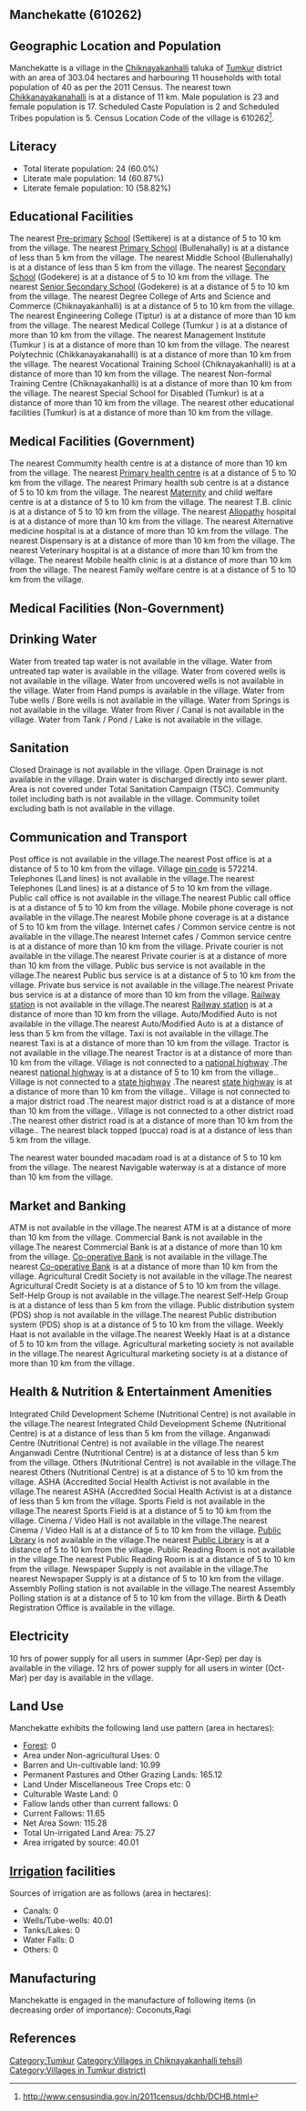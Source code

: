 {{Infobox settlement
| name=Manchekatte
| native_name=
| native_name_lang=
| other_name=
| nickname=
| settlement_type=Village
| image_skyline=
| image_alt=
| image_caption=
| pushpin_map=India Karnataka
| pushpin_label_position=right
| pushpin_map_alt=
| pushpin_map_caption=Location in Karnataka, India
| latd=
| latm=
| lats=
| latNS=
| longd=
| longm=
| longs=
| longEW=
| coordinates_display=inline,title
| subdivision_type=Country
| subdivision_name={{flag|India}}
| subdivision_type1=[[States and territories of India|State]]
| subdivision_name1=Karnataka 
| subdivision_type2=[[List of districts of India|District]]
| subdivision_name2=Tumkur
| subdivision_type3=Tahsil
| subdivision_name3=Chiknayakanhalli 
| website=
| established_title=<!-- Established -->
| established_date=
| founder=
| named_for=
| government_type=
| governing_body=
| unit_pref=Metric=
| area_footnotes=
| area_rank=
| area_total_km2=3.03
| elevation_footnotes=
| elevation_m=
| population_total=40
| population_as_of=2011
| population_rank=
| population_density_km2=13
| population_demonym=
| population_footnotes=
| demographics_type1=Languages
| demographics1_title1=Official
| demographics1_info1=[[Kannada language|Kannada]]
| timezone1=[[Indian Standard Time|IST]]
| utc_offset1==+5:30
| postal_code_type=[[Postal Index Number|PIN]]
| postal_code=572214
| area_code_type=Telephone code
| area_code=
| registration_plate=
| blank1_name_sec1=Nearest city
| blank1_info_sec1=[[Chikkanayakanahalli]]
| blank2_name_sec1=[[Human sex ratio|Sex ratio]]
| blank2_info_sec1=739 [[male|♂]]/[[female|♀]]
| blank3_name_sec1=Literacy
| blank3_info_sec1=60.0%
| blank1_name_sec2=[[2011 Census of India|2011 census]] code
| blank1_info_sec2=610262
| footnotes=
}}

== Manchekatte (610262) ==

== Geographic Location and Population ==

Manchekatte is a village in the [[Chiknayakanhalli ]] taluka of [[Tumkur]] district with an area of 303.04 hectares and harbouring 11 households with total population of 40 as per the 2011 Census. The nearest town [[Chikkanayakanahalli]] is at a distance of 11 km. Male population is 23 and female population is 17. Scheduled Caste Population is 2 and Scheduled Tribes population is 5. Census Location Code of the village is 610262<ref>http://www.censusindia.gov.in/2011census/dchb/DCHB.html</ref>.


== Literacy ==  
* Total literate population: 24 (60.0%)
* Literate male population: 14 (60.87%)
* Literate female population: 10 (58.82%)


== Educational Facilities ==  
The nearest [[Pre-primary]] [[School]] (Settikere) is at a distance of 5 to 10 km from the village.
The nearest [[Primary School]] (Bullenahally) is at a distance of less than 5 km from the village.
The nearest Middle School (Bullenahally) is at a distance of less than 5 km from the village.
The nearest [[Secondary School]] (Godekere) is at a distance of 5 to 10 km from the village.
The nearest [[Senior Secondary School]] (Godekere) is at a distance of 5 to 10 km from the village.
The nearest Degree College of Arts and Science and Commerce (Chiknayakanhalli) is at a distance of 5 to 10 km from the village.
The nearest Engineering College (Tiptur) is at a distance of more than 10 km from the village.
The nearest Medical College (Tumkur ) is at a distance of more than 10 km from the village.
The nearest Management Institute (Tumkur ) is at a distance of more than 10 km from the village.
The nearest Polytechnic (Chikkanayakanahalli) is at a distance of more than 10 km from the village.
The nearest Vocational Training School (Chiknayakanhalli) is at a distance of more than 10 km from the village.
The nearest Non-formal Training Centre (Chiknayakanhalli) is at a distance of more than 10 km from the village.
The nearest Special School for Disabled (Tumkur) is at a distance of more than 10 km from the village.
The nearest other educational facilities (Tumkur) is at a distance of more than 10 km from the village.


== Medical Facilities (Government) ==
The nearest Commumity health centre is at a distance of more than 10 km from the village.
The nearest [[Primary health centre]] is at a distance of 5 to 10 km from the village.
The nearest Primary health sub centre is at a distance of 5 to 10 km from the village.
The nearest [[Maternity]] and child welfare centre is at a distance of 5 to 10 km from the village.
The nearest T.B. clinic is at a distance of 5 to 10 km from the village.
The nearest [[Allopathy]] hospital is at a distance of more than 10 km from the village.
The nearest Alternative medicine hospital is at a distance of more than 10 km from the village.
The nearest Dispensary is at a distance of more than 10 km from the village.
The nearest Veterinary hospital is at a distance of more than 10 km from the village.
The nearest Mobile health clinic is at a distance of more than 10 km from the village.
The nearest Family welfare centre is at a distance of 5 to 10 km from the village.


== Medical Facilities (Non-Government) ==











== Drinking Water ==
Water from treated tap water is not available in the village.
Water from untreated tap water is available in the village.
Water from covered wells is not available in the village.
Water from uncovered wells is not available in the village.
Water from Hand pumps is available in the village.
Water from Tube wells / Bore wells is not available in the village.
Water from Springs is not available in the village.
Water from River / Canal is not available in the village.
Water from Tank / Pond / Lake is not available in the village.


== Sanitation ==
Closed Drainage is not available in the village.
Open Drainage is not available in the village.
Drain water is discharged directly into sewer plant.
Area is not covered under Total Sanitation Campaign (TSC).
Community toilet including bath is not available in the village.
Community toilet excluding bath is not available in the village.


== Communication and Transport ==
Post office is not available in the village.The nearest Post office is at a distance of 5 to 10 km from the village.
Village [[pin code]] is 572214.
Telephones (Land lines) is not available in the village.The nearest Telephones (Land lines) is at a distance of 5 to 10 km from the village.
Public call office is not available in the village.The nearest Public call office is at a distance of 5 to 10 km from the village.
Mobile phone coverage is not available in the village.The nearest Mobile phone coverage is at a distance of 5 to 10 km from the village.
Internet cafes / Common service centre is not available in the village.The nearest Internet cafes / Common service centre is at a distance of more than 10 km from the village.
Private courier is not available in the village.The nearest Private courier is at a distance of more than 10 km from the village.
Public bus service is not available in the village.The nearest Public bus service is at a distance of 5 to 10 km from the village.
Private bus service is not available in the village.The nearest Private bus service is at a distance of more than 10 km from the village.
[[Railway station]] is not available in the village.The nearest [[Railway station]] is at a distance of more than 10 km from the village.
Auto/Modified Auto is not available in the village.The nearest Auto/Modified Auto is at a distance of less than 5 km from the village.
Taxi is not available in the village.The nearest Taxi is at a distance of more than 10 km from the village.
Tractor is not available in the village.The nearest Tractor is at a distance of more than 10 km from the village.
Village is not connected to a [[national highway]] .The nearest [[national highway]] is at a distance of 5 to 10 km from the village..
Village is not connected to a [[state highway]] .The nearest [[state highway]] is at a distance of more than 10 km from the village..
Village is not connected to a major district road   .The nearest major district road   is at a distance of more than 10 km from the village..
Village is not connected to a other district road .The nearest other district road is at a distance of more than 10 km from the village..
The nearest black topped (pucca) road is at a distance of less than 5 km from the village.

The nearest water bounded macadam road is at a distance of 5 to 10 km from the village.
The nearest Navigable waterway is at a distance of more than 10 km from the village.



== Market and Banking ==
ATM is not available in the village.The nearest ATM is at a distance of more than 10 km from the village.
Commercial Bank is not available in the village.The nearest Commercial Bank is at a distance of more than 10 km from the village.
[[Co-operative Bank]] is not available in the village.The nearest [[Co-operative Bank]] is at a distance of more than 10 km from the village.
Agricultural Credit Society is not available in the village.The nearest Agricultural Credit Society is at a distance of 5 to 10 km from the village.
Self-Help Group is not available in the village.The nearest Self-Help Group is at a distance of less than 5 km from the village.
Public distribution system (PDS) shop is not available in the village.The nearest Public distribution system (PDS) shop is at a distance of 5 to 10 km from the village.
Weekly Haat is not available in the village.The nearest Weekly Haat is at a distance of 5 to 10 km from the village.
Agricultural marketing society is not available in the village.The nearest Agricultural marketing society is at a distance of more than 10 km from the village.


== Health & Nutrition & Entertainment Amenities ==
Integrated Child Development Scheme (Nutritional Centre) is not available in the village.The nearest Integrated Child Development Scheme (Nutritional Centre) is at a distance of less than 5 km from the village.
Anganwadi Centre (Nutritional Centre) is not available in the village.The nearest Anganwadi Centre (Nutritional Centre) is at a distance of less than 5 km from the village.
Others (Nutritional Centre) is not available in the village.The nearest Others (Nutritional Centre) is at a distance of 5 to 10 km from the village.
ASHA (Accredited Social Health Activist is not available in the village.The nearest ASHA (Accredited Social Health Activist is at a distance of less than 5 km from the village.
Sports Field is not available in the village.The nearest Sports Field is at a distance of 5 to 10 km from the village.
Cinema / Video Hall is not available in the village.The nearest Cinema / Video Hall is at a distance of 5 to 10 km from the village.
[[Public Library]] is not available in the village.The nearest [[Public Library]] is at a distance of 5 to 10 km from the village.
Public Reading Room is not available in the village.The nearest Public Reading Room is at a distance of 5 to 10 km from the village.
Newspaper Supply is not available in the village.The nearest Newspaper Supply is at a distance of 5 to 10 km from the village.
Assembly Polling station is not available in the village.The nearest Assembly Polling station is at a distance of 5 to 10 km from the village.
Birth & Death Registration Office is available in the village.


== Electricity ==






10 hrs of power supply for all users in summer (Apr-Sep) per day is available in the village.
12 hrs of power supply for all users in winter (Oct-Mar) per day is available in the village.


== Land Use ==
Manchekatte exhibits the following land use pattern (area in hectares):
* [[Forest]]: 0
* Area under Non-agricultural Uses: 0
* Barren and Un-cultivable land: 10.99
* Permanent Pastures and Other Grazing Lands: 165.12
* Land Under Miscellaneous Tree Crops etc: 0
* Culturable Waste Land: 0
* Fallow lands other than current fallows: 0
* Current Fallows: 11.65
* Net Area Sown: 115.28
* Total Un-irrigated Land Area: 75.27
* Area irrigated by source: 40.01


== [[Irrigation]] facilities ==
Sources of irrigation are as follows (area in hectares):
* Canals: 0
* Wells/Tube-wells: 40.01
* Tanks/Lakes: 0
* Water Falls: 0
* Others: 0


== Manufacturing ==
Manchekatte is engaged in the manufacture of following items (in decreasing order of importance): Coconuts,Ragi


[[Category:Tumkur]]
[[Category:Villages in Chiknayakanhalli  tehsil)]]
[[Category:Villages in Tumkur district)]]


== References ==
{{Reflist}}


